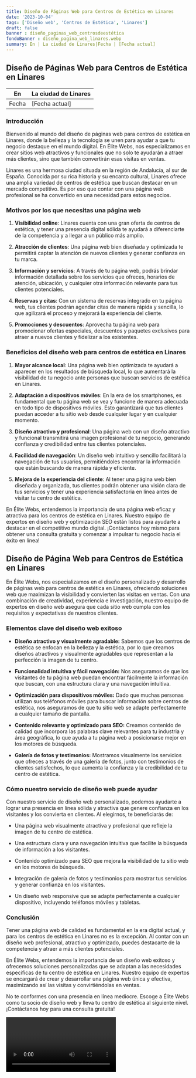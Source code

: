 ```yaml
---
title: Diseño de Páginas Web para Centros de Estética en Linares
date: '2023-10-04'
tags: ['Diseño web', 'Centros de Estética', 'Linares']
draft: false
banner : diseño_paginas_web_centrosdeestética
fondoBanner : diseño_pagina_web_linares.webp
summary: En | La ciudad de Linares|Fecha | [Fecha actual]
---
```


## **Diseño de Páginas Web para Centros de Estética en Linares**

En | La ciudad de Linares
---|---
Fecha | [Fecha actual]

### Introducción

Bienvenido al mundo del diseño de páginas web para centros de estética en Linares, donde la belleza y la tecnología se unen para ayudar a que tu negocio destaque en el mundo digital. En Élite Webs, nos especializamos en crear sitios web atractivos y funcionales que no solo te ayudarán a atraer más clientes, sino que también convertirán esas visitas en ventas.

Linares es una hermosa ciudad situada en la región de Andalucía, al sur de España. Conocida por su rica historia y su encanto cultural, Linares ofrece una amplia variedad de centros de estética que buscan destacar en un mercado competitivo. Es por eso que contar con una página web profesional se ha convertido en una necesidad para estos negocios.

### Motivos por los que necesitas una página web

1. **Visibilidad online**: Linares cuenta con una gran oferta de centros de estética, y tener una presencia digital sólida te ayudará a diferenciarte de la competencia y a llegar a un público más amplio.

2. **Atracción de clientes**: Una página web bien diseñada y optimizada te permitirá captar la atención de nuevos clientes y generar confianza en tu marca.

3. **Información y servicios**: A través de tu página web, podrás brindar información detallada sobre los servicios que ofreces, horarios de atención, ubicación, y cualquier otra información relevante para tus clientes potenciales.

4. **Reservas y citas**: Con un sistema de reservas integrado en tu página web, tus clientes podrán agendar citas de manera rápida y sencilla, lo que agilizará el proceso y mejorará la experiencia del cliente.

5. **Promociones y descuentos**: Aprovecha tu página web para promocionar ofertas especiales, descuentos y paquetes exclusivos para atraer a nuevos clientes y fidelizar a los existentes.

### Beneficios del diseño web para centros de estética en Linares

1. **Mayor alcance local**: Una página web bien optimizada te ayudará a aparecer en los resultados de búsqueda local, lo que aumentará la visibilidad de tu negocio ante personas que buscan servicios de estética en Linares.

2. **Adaptación a dispositivos móviles**: En la era de los smartphones, es fundamental que tu página web se vea y funcione de manera adecuada en todo tipo de dispositivos móviles. Esto garantizará que tus clientes puedan acceder a tu sitio web desde cualquier lugar y en cualquier momento.

3. **Diseño atractivo y profesional**: Una página web con un diseño atractivo y funcional transmitirá una imagen profesional de tu negocio, generando confianza y credibilidad entre tus clientes potenciales.

4. **Facilidad de navegación**: Un diseño web intuitivo y sencillo facilitará la navegación de tus usuarios, permitiéndoles encontrar la información que están buscando de manera rápida y eficiente.

5. **Mejora de la experiencia del cliente**: Al tener una página web bien diseñada y organizada, tus clientes podrán obtener una visión clara de tus servicios y tener una experiencia satisfactoria en línea antes de visitar tu centro de estética.

En Élite Webs, entendemos la importancia de una página web eficaz y atractiva para los centros de estética en Linares. Nuestro equipo de expertos en diseño web y optimización SEO están listos para ayudarte a destacar en el competitivo mundo digital. ¡Contáctanos hoy mismo para obtener una consulta gratuita y comenzar a impulsar tu negocio hacia el éxito en línea!

<GifSeo />

<Cta />

## Diseño de Página Web para Centros de Estética en Linares

En Élite Webs, nos especializamos en el diseño personalizado y desarrollo de páginas web para centros de estética en Linares, ofreciendo soluciones web que maximizan la visibilidad y convierten las visitas en ventas. Con una combinación de creatividad, experiencia e investigación, nuestro equipo de expertos en diseño web asegura que cada sitio web cumpla con los requisitos y expectativas de nuestros clientes.

### Elementos clave del diseño web exitoso

- **Diseño atractivo y visualmente agradable:** Sabemos que los centros de estética se enfocan en la belleza y la estética, por lo que creamos diseños atractivos y visualmente agradables que representan a la perfección la imagen de tu centro.

- **Funcionalidad intuitiva y fácil navegación:** Nos aseguramos de que los visitantes de tu página web puedan encontrar fácilmente la información que buscan, con una estructura clara y una navegación intuitiva.

- **Optimización para dispositivos móviles:** Dado que muchas personas utilizan sus teléfonos móviles para buscar información sobre centros de estética, nos aseguramos de que tu sitio web se adapte perfectamente a cualquier tamaño de pantalla.

- **Contenido relevante y optimizado para SEO:** Creamos contenido de calidad que incorpora las palabras clave relevantes para tu industria y área geográfica, lo que ayuda a tu página web a posicionarse mejor en los motores de búsqueda.

- **Galería de fotos y testimonios:** Mostramos visualmente los servicios que ofreces a través de una galería de fotos, junto con testimonios de clientes satisfechos, lo que aumenta la confianza y la credibilidad de tu centro de estética.

### Cómo nuestro servicio de diseño web puede ayudar

Con nuestro servicio de diseño web personalizado, podemos ayudarte a lograr una presencia en línea sólida y atractiva que genere confianza en los visitantes y los convierta en clientes. Al elegirnos, te beneficiarás de:

- Una página web visualmente atractiva y profesional que refleje la imagen de tu centro de estética.

- Una estructura clara y una navegación intuitiva que facilite la búsqueda de información a los visitantes.

- Contenido optimizado para SEO que mejora la visibilidad de tu sitio web en los motores de búsqueda.

- Integración de galería de fotos y testimonios para mostrar tus servicios y generar confianza en los visitantes.

- Un diseño web responsive que se adapte perfectamente a cualquier dispositivo, incluyendo teléfonos móviles y tabletas.

### Conclusión

Tener una página web de calidad es fundamental en la era digital actual, y para los centros de estética en Linares no es la excepción. Al contar con un diseño web profesional, atractivo y optimizado, puedes destacarte de la competencia y atraer a más clientes potenciales.

En Élite Webs, entendemos la importancia de un diseño web exitoso y ofrecemos soluciones personalizadas que se adaptan a las necesidades específicas de tu centro de estética en Linares. Nuestro equipo de expertos se encargará de crear y desarrollar una página web única y efectiva, maximizando así las visitas y convirtiéndolas en ventas.

No te conformes con una presencia en línea mediocre. Escoge a Élite Webs como tu socio de diseño web y lleva tu centro de estética al siguiente nivel. ¡Contáctanos hoy para una consulta gratuita!

<Video />

<CtaBot job='Centros de Estética' city='Linares'/>

<Gmaps query='Linares+españa+maps' />